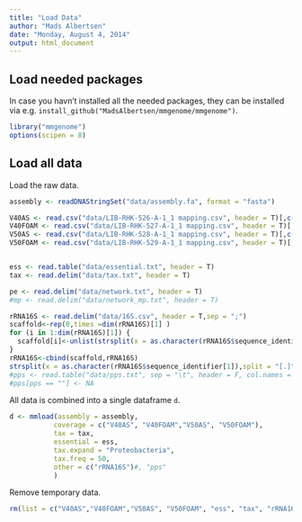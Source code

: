 ---
title: "Load Data"
author: "Mads Albertsen"
date: "Monday, August 4, 2014"
output: html_document
---

## Load needed packages

In case you havn't installed all the needed packages, they can be installed via e.g. `install_github("MadsAlbertsen/mmgenome/mmgenome")`.
```{r Load_packages, message=F,warning=FALSE}
library("mmgenome")
options(scipen = 8)
```

## Load all data

Load the raw data.
```{r Load_data}
assembly <- readDNAStringSet("data/assembly.fa", format = "fasta")

V40AS <- read.csv("data/LIB-RHK-526-A-1_1 mapping.csv", header = T)[,c("Reference.sequence","Average.coverage")]               
V40FOAM <- read.csv("data/LIB-RHK-527-A-1_1 mapping.csv", header = T)[,c("Reference.sequence","Average.coverage")]                 
V50AS <- read.csv("data/LIB-RHK-528-A-1_1 mapping.csv", header = T)[,c("Reference.sequence","Average.coverage")]
V50FOAM <- read.csv("data/LIB-RHK-529-A-1_1 mapping.csv", header = T)[,c("Reference.sequence","Average.coverage")]                


ess <- read.table("data/essential.txt", header = T)
tax <- read.delim("data/tax.txt", header = T)

pe <- read.delim("data/network.txt", header = T)
#mp <- read.delim("data/network_mp.txt", header = T)

rRNA16S <- read.delim("data/16S.csv", header = T,sep = ";")
scaffold<-rep(0,times =dim(rRNA16S)[1] )
for (i in 1:dim(rRNA16S)[1]) {
  scaffold[i]<-unlist(strsplit(x = as.character(rRNA16S$sequence_identifier[i]),split = "[.]"))[1]
}
rRNA16S<-cbind(scaffold,rRNA16S)
strsplit(x = as.character(rRNA16S$sequence_identifier[1]),split = "[.]")
#pps <- read.table("data/pps.txt", sep = "\t", header = F, col.names = c("scaffold","pps_root", "pps_kingdom", "pps_phylum", "pps_class", "pps_order", "pps_family", "pps_genus", "pps_species"))[,c(1,4,5,6,7,8)]
#pps[pps == ""] <- NA
```

All data is combined into a single dataframe `d`.
```{r Merge_d1}
d <- mmload(assembly = assembly, 
           coverage = c("V40AS", "V40FOAM","V50AS", "V50FOAM"), 
           tax = tax,
           essential = ess,
           tax.expand = "Proteobacteria",
           tax.freq = 50,
           other = c("rRNA16S")#, "pps"
           )
```

Remove temporary data.
```{r remove}
rm(list = c("V40AS","V40FOAM","V50AS", "V50FOAM", "ess", "tax", "rRNA16S"))
```